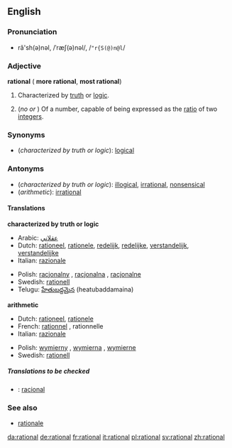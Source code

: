 ==English==

===Pronunciation===
*ră'sh(ə)nəl, /ˈræʃ(ə)nəl/, /<tt>"r{S(@)n@l</tt>/

===Adjective===
'''rational''' ({{compar}} '''more rational''', {{superl}} '''most rational''')

#Characterized by [[truth]] or [[logic]].
#{{arithmetic}} (''no'' {{compar}} ''or'' {{superl}}) Of a number, capable of being expressed as the [[ratio]] of two [[integer]]s.

===Synonyms===
*(''characterized by truth or logic''): [[logical]]

===Antonyms===
*(''characterized by truth or logic''): [[illogical]], [[irrational]], [[nonsensical]]
*(''arithmetic''): [[irrational]]

====Translations====

'''characterized by truth or logic'''
{{top}}
*Arabic: [[عقلاني]]
*Dutch: [[rationeel]], [[rationele]], [[redelijk]], [[redelijke]], [[verstandelijk]], [[verstandelijke]]
*Italian: [[razionale]]
{{mid}}
*Polish: [[racjonalny]] {{m}}, [[racjonalna]] {{f}}, [[racjonalne]] {{n}}
*Swedish: [[rationell]]
*Telugu: [[హేతుబద్దమైన]] (heatubaddamaina)
{{bottom}}

'''arithmetic'''
{{top}}
*Dutch: [[rationeel]], [[rationele]]
*French: [[rationnel]] {{m}}, rationnelle {{f}}
*Italian: [[razionale]]
{{mid}}
*Polish: [[wymierny]] {{m}}, [[wymierna]] {{f}}, [[wymierne]] {{n}}
*Swedish: [[rationell]]
{{bottom}}

=====Translations to be checked=====
<!--Remove this section once all of the translations below have been moved into the tables above.-->
{{checktrans}}

*{{ttbc|Portuguese}}: [[racional]]

===See also===
*[[rationale]]

[[da:rational]]
[[de:rational]]
[[fr:rational]]
[[it:rational]]
[[pl:rational]]
[[sv:rational]]
[[zh:rational]]